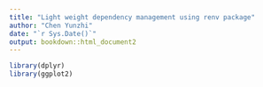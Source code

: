 ```yaml
---
title: "Light weight dependency management using renv package"
author: "Chen Yunzhi"
date: "`r Sys.Date()`"
output: bookdown::html_document2
---
```


```r
library(dplyr)
library(ggplot2)
```

